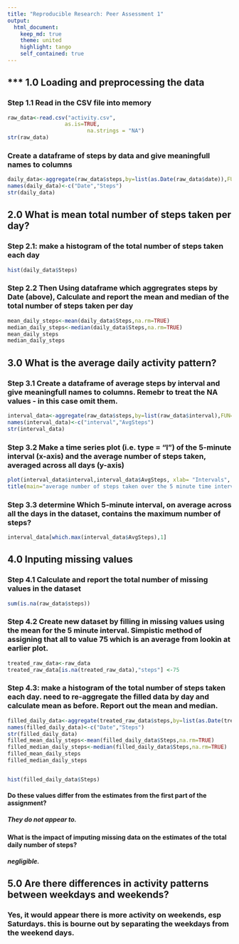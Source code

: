 ```yaml
---
title: "Reproducible Research: Peer Assessment 1"
output: 
  html_document:
    keep_md: true
    theme: united
    highlight: tango
    self_contained: true
---
```



## *** 1.0 Loading and preprocessing the data
### Step 1.1 Read in the CSV file into memory
```r
raw_data<-read.csv("activity.csv",
                  as.is=TRUE,
                         na.strings = "NA")
str(raw_data)
```


### Create a dataframe of steps by data and give meaningfull names to columns
```r
daily_data<-aggregate(raw_data$steps,by=list(as.Date(raw_data$date)),FUN=sum)
names(daily_data)<-c("Date","Steps")
str(daily_data)
```


## 2.0 What is mean total number of steps taken per day?
### Step 2.1:  make a histogram of the total number of steps taken each day

```r
hist(daily_data$Steps)
```

### Step 2.2 Then Using dataframe which aggregrates steps by Date (above), Calculate and report the mean and median of the total number of steps taken per day

```r
mean_daily_steps<-mean(daily_data$Steps,na.rm=TRUE)
median_daily_steps<-median(daily_data$Steps,na.rm=TRUE)
mean_daily_steps
median_daily_steps

```

## 3.0 What is the average daily activity pattern?

### Step 3.1 Create a dataframe of average steps by interval and give meaningfull names to columns. Remebr to treat the NA values - in this case omit them.
```r
interval_data<-aggregate(raw_data$steps,by=list(raw_data$interval),FUN=mean,na.rm=TRUE)
names(interval_data)<-c("interval","AvgSteps")
str(interval_data)

```
### Step 3.2 Make a time series plot (i.e. type = "l") of the 5-minute interval (x-axis) and the average number of steps taken, averaged across all days (y-axis)
```r
plot(interval_data$interval,interval_data$AvgSteps, xlab= "Intervals", ylab= "Average number steps taken", type='l', col='red') 
title(main="average number of steps taken over the 5 minute time intervals", col.main="black", font.main=4)
```
### Step 3.3 determine Which 5-minute interval, on average across all the days in the dataset, contains the maximum number of steps?
```r
interval_data[which.max(interval_data$AvgSteps),1]
```

## 4.0 Inputing missing values
### Step 4.1  Calculate and report the total number of missing values in the dataset
```r
sum(is.na(raw_data$steps))
```


### Step 4.2  Create new dataset by filling in missing values using the mean for the 5 minute interval. Simpistic method of assigning that all to value 75 which is an average from lookin at earlier plot.
```r
treated_raw_data<-raw_data
treated_raw_data[is.na(treated_raw_data),"steps"] <-75

```


### Step 4.3:  make a histogram of the total number of steps taken each day. need to re-aggregate the filled data by day and calculate mean as before. Report out the mean and median.
```r
filled_daily_data<-aggregate(treated_raw_data$steps,by=list(as.Date(treated_raw_data$date)),FUN=sum)
names(filled_daily_data)<-c("Date","Steps")
str(filled_daily_data)
filled_mean_daily_steps<-mean(filled_daily_data$Steps,na.rm=TRUE)
filled_median_daily_steps<-median(filled_daily_data$Steps,na.rm=TRUE)
filled_mean_daily_steps
filled_median_daily_steps


hist(filled_daily_data$Steps)
```
#### Do these values differ from the estimates from the first part of the assignment? 
##### They do not appear to. 
#### What is the impact of imputing missing data on the estimates of the total daily number of steps?
##### negligible.


## 5.0 Are there differences in activity patterns between weekdays and weekends?
### Yes, it would appear there is more activity on weekends, esp Saturdays. this is bourne out by separating the weekdays from the weekend days.


